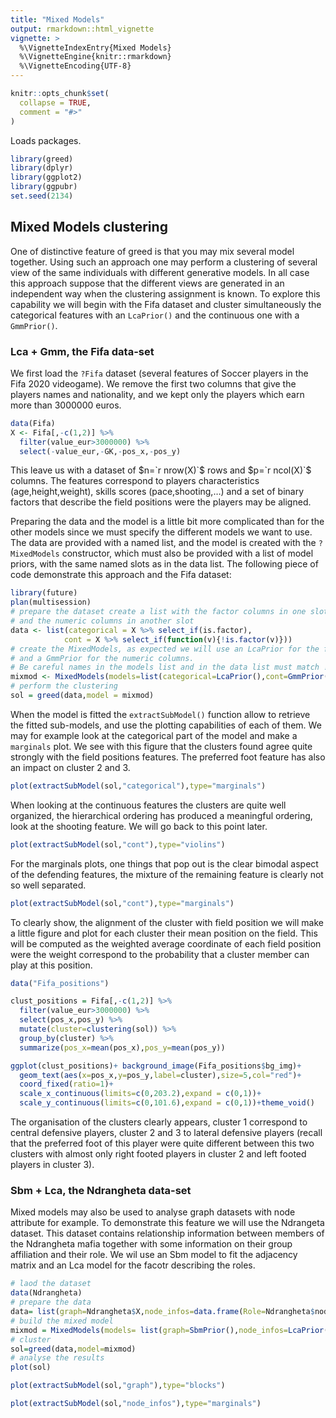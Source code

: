 ```yaml
---
title: "Mixed Models"
output: rmarkdown::html_vignette
vignette: >
  %\VignetteIndexEntry{Mixed Models}
  %\VignetteEngine{knitr::rmarkdown}
  %\VignetteEncoding{UTF-8}
---
```


```r
knitr::opts_chunk$set(
  collapse = TRUE,
  comment = "#>"
)
```
Loads packages.
```r
library(greed)
library(dplyr)
library(ggplot2)
library(ggpubr)
set.seed(2134)
```

## Mixed Models clustering

One of distinctive feature of greed is that you may mix several model together. Using such an approach one may perform a clustering of several view of the same individuals with different generative models. In all case this approach suppose that the different views are generated in an independent way when the clustering assignment is known. To explore this capability we will begin with the Fifa dataset and cluster simultaneously the categorical features with an `LcaPrior()` and the continuous one with a `GmmPrior()`.


### Lca + Gmm, the Fifa data-set 

We first load the `?Fifa` dataset (several features of Soccer players in the Fifa 2020 videogame). We remove the first two columns that give the players names and nationality, and we kept only the players which earn more than  3000000 euros.

```r
data(Fifa)
X <- Fifa[,-c(1,2)] %>% 
  filter(value_eur>3000000) %>% 
  select(-value_eur,-GK,-pos_x,-pos_y)
```

This leave us with a dataset of $n=`r nrow(X)`$ rows and $p=`r ncol(X)`$ columns. The features correspond to players characteristics (age,height,weight), skills scores (pace,shooting,...) and a set of binary factors that describe the field positions were the players may be aligned.

Preparing the data and the model is a little bit more complicated than for the other models since we must specify the different models we want to use. The data are provided with a named list, and the model is created with the `?MixedModels` constructor, which must also be provided with a list of model priors, with the same named slots as in the data list. The following piece of code demonstrate this approach and the Fifa dataset:
```r
library(future)
plan(multisession)
# prepare the dataset create a list with the factor columns in one slot 
# and the numeric columns in another slot
data <- list(categorical = X %>% select_if(is.factor),
            cont = X %>% select_if(function(v){!is.factor(v)}))
# create the MixedModels, as expected we will use an LcaPrior for the factors 
# and a GmmPrior for the numeric columns.
# Be careful names in the models list and in the data list must match !
mixmod <- MixedModels(models=list(categorical=LcaPrior(),cont=GmmPrior()))
# perform the clustering
sol = greed(data,model = mixmod)
```

When the model  is fitted the `extractSubModel()` function allow to retrieve the fitted sub-models, and use the plotting capabilities of each of them. We may for example look at the categorical part of the model and make a `marginals` plot. We see with this figure that the clusters found agree quite strongly with the field positions features. The preferred foot feature has also an impact on cluster 2 and 3.

```r
plot(extractSubModel(sol,"categorical"),type="marginals")
```


When looking at the continuous features the clusters are quite well organized, the hierarchical ordering has produced a meaningful ordering, look at the shooting feature. We will go back to this point later.

```r
plot(extractSubModel(sol,"cont"),type="violins")
```

For the marginals plots, one things that pop out is the clear bimodal aspect of the defending features, the mixture of the remaining feature is clearly not so well separated.

```r
plot(extractSubModel(sol,"cont"),type="marginals")
```
To clearly show, the alignment of the cluster with field position we will make a little figure and plot for each cluster their mean position on the field. This will be computed as the weighted average coordinate of each field position were the weight correspond to the probability that a cluster member can play at this position.

```r
data("Fifa_positions")

clust_positions = Fifa[,-c(1,2)] %>% 
  filter(value_eur>3000000) %>%
  select(pos_x,pos_y) %>%
  mutate(cluster=clustering(sol)) %>%
  group_by(cluster) %>%
  summarize(pos_x=mean(pos_x),pos_y=mean(pos_y))

ggplot(clust_positions)+ background_image(Fifa_positions$bg_img)+
  geom_text(aes(x=pos_x,y=pos_y,label=cluster),size=5,col="red")+
  coord_fixed(ratio=1)+
  scale_x_continuous(limits=c(0,203.2),expand = c(0,1))+
  scale_y_continuous(limits=c(0,101.6),expand = c(0,1))+theme_void()

```

The organisation of the clusters clearly appears, cluster 1 correspond to central defensive players, cluster 2 and 3 to lateral defensive players (recall that the preferred foot of this player were quite different between this two clusters with almost only right footed players in cluster 2 and left footed players in cluster 3).


### Sbm + Lca, the Ndrangheta data-set 

Mixed models may also be used to analyse graph datasets with node attribute for example. To demonstrate this feature we will use the Ndrangeta dataset. This dataset contains relationship information between members of the Ndrangheta mafia together with some information on their group affiliation and their role. We wil use an Sbm model to fit the adjacency matrix and an Lca model for the facotr describing the roles. 

```r
# laod the dataset
data(Ndrangheta)
# prepare the data 
data= list(graph=Ndrangheta$X,node_infos=data.frame(Role=Ndrangheta$node_meta$Role,stringsAsFactors = TRUE))
# build the mixed model
mixmod = MixedModels(models= list(graph=SbmPrior(),node_infos=LcaPrior()))
# cluster
sol=greed(data,model=mixmod)
# analyse the results
plot(sol)
```

```r
plot(extractSubModel(sol,"graph"),type="blocks")
```

```r
plot(extractSubModel(sol,"node_infos"),type="marginals")
```

